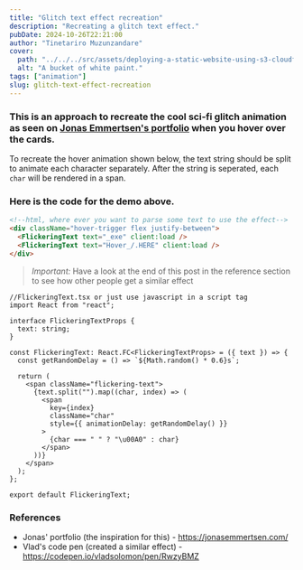 ```yaml
---
title: "Glitch text effect recreation"
description: "Recreating a glitch text effect."
pubDate: 2024-10-26T22:21:00
author: "Tinetariro Muzunzandare"
cover:
  path: "../../../src/assets/deploying-a-static-website-using-s3-cloudfront-and-cloudflare-dns/bucket-paint.jpg"
  alt: "A bucket of white paint."
tags: ["animation"]
slug: glitch-text-effect-recreation
---
```






























### This is an approach to recreate the cool sci-fi glitch animation as seen on [Jonas Emmertsen's portfolio](https://jonasemmertsen.com/) when you hover over the cards.

To recreate the hover animation shown below, the text string should be split to animate each character separately. After the string is seperated, each `char` will be rendered in a span.

<div className=" mt-8 font-mono text-2xl sm:text-[2.986rem] hover-trigger bg-skin-bg-sub rounded-full px-10 py-10 sm:px-20 sm:py-20 flex justify-between hover:text-skin-accent-sub">
  <FlickeringText text="_exe" client:load />
  <FlickeringText text="Hover_/.HERE" client:load />
</div>

### Here is the code for the demo above.

```html file=thisPost.mdx
<!--html, where ever you want to parse some text to use the effect-->
<div className="hover-trigger flex justify-between">
  <FlickeringText text="_exe" client:load />
  <FlickeringText text="Hover_/.HERE" client:load />
</div>
```

> _Important:_ Have a look at the end of this post in the reference section to see how other people get a similar effect

```tsx file=FlickeringText.tsx
//FlickeringText.tsx or just use javascript in a script tag
import React from "react";

interface FlickeringTextProps {
  text: string;
}

const FlickeringText: React.FC<FlickeringTextProps> = ({ text }) => {
  const getRandomDelay = () => `${Math.random() * 0.6}s`;

  return (
    <span className="flickering-text">
      {text.split("").map((char, index) => (
        <span
          key={index}
          className="char"
          style={{ animationDelay: getRandomDelay() }}
        >
          {char === " " ? "\u00A0" : char}
        </span>
      ))}
    </span>
  );
};

export default FlickeringText;
```

### References
- Jonas' portfolio (the inspiration for this) - https://jonasemmertsen.com/
- Vlad's code pen (created a similar effect) - https://codepen.io/vladsolomon/pen/RwzyBMZ